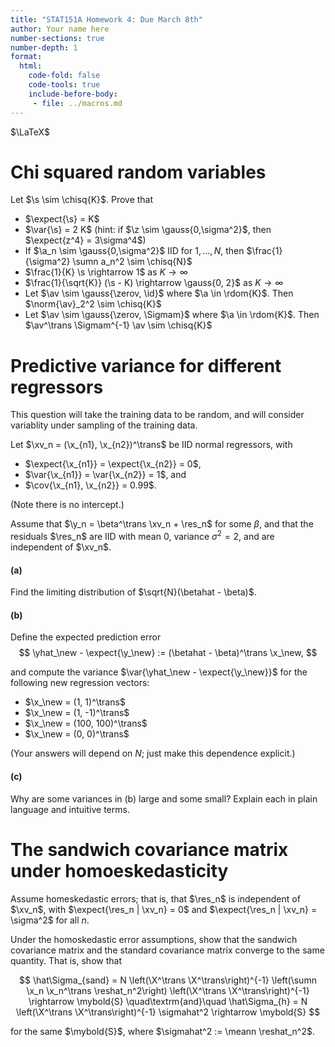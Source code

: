 ```yaml
---
title: "STAT151A Homework 4: Due March 8th"
author: Your name here
number-sections: true 
number-depth: 1 
format:
  html:
    code-fold: false
    code-tools: true
    include-before-body:
     - file: ../macros.md
---
```



$\LaTeX$


Chi squared random variables
========================

Let $\s \sim \chisq{K}$.  Prove that

- $\expect{\s} = K$
- $\var{\s} = 2 K$ (hint: if $\z \sim \gauss{0,\sigma^2}$, then $\expect{z^4} = 3\sigma^4$)
- If $\a_n \sim \gauss{0,\sigma^2}$ IID for $1,\ldots,N$, then $\frac{1}{\sigma^2} \sumn a_n^2 \sim \chisq{N}$
- $\frac{1}{K} \s \rightarrow 1$ as $K \rightarrow \infty$
- $\frac{1}{\sqrt{K}} (\s - K) \rightarrow \gauss{0, 2}$ as $K \rightarrow \infty$
- Let $\av \sim \gauss{\zerov, \id}$ where $\a \in \rdom{K}$.  Then $\norm{\av}_2^2 \sim \chisq{K}$
- Let $\av \sim \gauss{\zerov, \Sigmam}$ where $\a \in \rdom{K}$.  Then $\av^\trans \Sigmam^{-1} \av \sim \chisq{K}$



Predictive variance for different regressors
==================================

This question will take the training data to be random, and will consider
variablity under sampling of the training data.

Let $\xv_n  = (\x_{n1}, \x_{n2})^\trans$ be IID normal regressors, with

- $\expect{\x_{n1}} = \expect{\x_{n2}} = 0$,
- $\var{\x_{n1}} = \var{\x_{n2}} = 1$, and
- $\cov{\x_{n1}, \x_{n2}} = 0.99$.

(Note there is no intercept.)

Assume that $\y_n = \beta^\trans \xv_n + \res_n$ for some $\beta$,
and that the residuals $\res_n$ are IID with mean $0$, variance $\sigma^2 = 2$,
and are independent of $\xv_n$.

#### (a)

Find the limiting distribution of $\sqrt{N}(\betahat - \beta)$.

#### (b) 

Define the expected prediction error
$$
\yhat_\new - \expect{\y_\new} :=  (\betahat - \beta)^\trans \x_\new,
$$

and compute the variance $\var{\yhat_\new - \expect{\y_\new}}$
for the following new regression vectors:

-  $\x_\new = (1, 1)^\trans$
-  $\x_\new = (1, -1)^\trans$
-  $\x_\new = (100, 100)^\trans$
-  $\x_\new = (0, 0)^\trans$

(Your answers will depend on $N$; just make this dependence explicit.)


#### (c) 

Why are some variances in (b) large and some small?
Explain each in plain language and intuitive terms.









The sandwich covariance matrix under homoeskedasticity
==================================

Assume homeskedastic errors;
that is, that $\res_n$ is independent of $\xv_n$, with $\expect{\res_n | \xv_n} = 0$ and
$\expect{\res_n | \xv_n} = \sigma^2$ for all $n$.  

Under the homoskedastic error assumptions, show that the sandwich covariance matrix and the 
standard covariance matrix converge to the same quantity.  That is, show that

$$
\hat\Sigma_{sand}  = 
N \left(\X^\trans \X^\trans\right)^{-1}
  \left(\sumn \x_n \x_n^\trans \reshat_n^2\right) 
  \left(\X^\trans \X^\trans\right)^{-1} \rightarrow \mybold{S}
  \quad\textrm{and}\quad
\hat\Sigma_{h}  = 
N \left(\X^\trans \X^\trans\right)^{-1} \sigmahat^2 \rightarrow \mybold{S}
$$

for the same $\mybold{S}$, where $\sigmahat^2 := \meann \reshat_n^2$.





